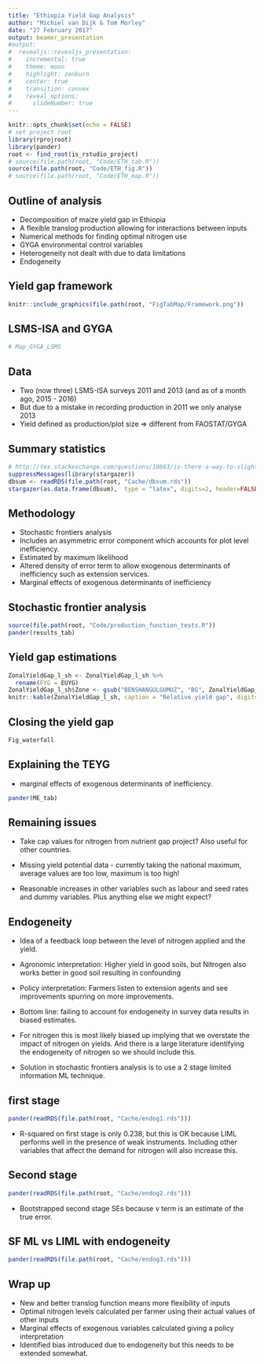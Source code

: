 ```yaml
---
title: "Ethiopia Yield Gap Analysis"
author: "Michiel van Dijk & Tom Morley"
date: "27 February 2017"
output: beamer_presentation
#output:
#  revealjs::revealjs_presentation:
#    incremental: true
#    theme: moon
#    highlight: zenburn
#    center: true
#    transition: convex
#    reveal_options:
#      slideNumber: true
---
```


```r
knitr::opts_chunk$set(echo = FALSE)
# set project root
library(rprojroot)
library(pander)
root <- find_root(is_rstudio_project)
# source(file.path(root, "Code/ETH_tab.R"))
source(file.path(root, "Code/ETH_fig.R"))
# source(file.path(root, "Code/ETH_map.R"))
```

## Outline of analysis

- Decomposition of maize yield gap in Ethiopia
- A flexible translog production allowing for interactions between inputs
- Numerical methods for finding optimal nitrogen use 
- GYGA environmental control variables 
- Heterogeneity not dealt with due to data limitations
- Endogeneity

## Yield gap framework
```r
knitr::include_graphics(file.path(root, "FigTabMap/Framework.png")) 
```


## LSMS-ISA and GYGA

```r
# Map_GYGA_LSMS
```


## Data

- Two (now three) LSMS-ISA surveys 2011 and 2013 (and as of a month ago, 2015 - 2016)
- But due to a mistake in recording production in 2011 we only analyse 2013
- Yield defined as production/plot size => different from FAOSTAT/GYGA 

## Summary statistics

\small
```r
# http://tex.stackexchange.com/questions/10863/is-there-a-way-to-slightly-shrink-a-table-including-font-size-to-fit-within-th
suppressMessages(library(stargazer))
dbsum <- readRDS(file.path(root, "Cache/dbsum.rds"))
stargazer(as.data.frame(dbsum),  type = "latex", digits=2, header=FALSE, title = "Summary statistics")
```
\normalsize


## Methodology

- Stochastic frontiers analysis
- Includes an asymmetric error component which accounts for plot level inefficiency.
- Estimated by maximum likelihood
- Altered density of error term to allow exogenous determinants of inefficiency such as extension services.
- Marginal effects of exogenous determinants of inefficiency


## Stochastic frontier analysis

\tiny
```r
source(file.path(root, "Code/production_function_tests.R"))
pander(results_tab)
```
\normalsize


## Yield gap estimations

\small 
```r
ZonalYieldGap_l_sh <- ZonalYieldGap_l_sh %>%
  rename(FYG = EUYG)
ZonalYieldGap_l_sh$Zone <- gsub("BENSHANGULGUMUZ", "BG", ZonalYieldGap_l_sh$Zone)
knitr::kable(ZonalYieldGap_l_sh, caption = "Relative yield gap", digits = 0)
```
\normalsize

## Closing the yield gap

```r
Fig_waterfall
```

## Explaining the TEYG

- marginal effects of exogenous determinants of inefficiency.

\small
```r
pander(ME_tab)
```
\normalsize

## Remaining issues

- Take cap values for nitrogen from nutrient gap project? Also useful for other countries.

- Missing yield potential data - currently taking the national maximum, average values are too low, maximum is too high!

- Reasonable increases in other variables such as labour and seed rates and dummy variables. Plus anything else we might expect?

## Endogeneity

- Idea of a feedback loop between the level of nitrogen applied and the yield.

- Agronomic interpretation: Higher yield in good soils, but Nitrogen also works better in good soil resulting in confounding

- Policy interpretation: Farmers listen to extension agents and see improvements spurring on more improvements.

- Bottom line: failing to account for endogeneity in survey data results in biased estimates.

- For nitrogen this is most likely biased up implying that we overstate the impact of nitrogen on yields. And there is a large literature identifying the endogeneity of nitrogen so we should include this.

- Solution in stochastic frontiers analysis is to use a 2 stage limited information ML technique.

## first stage

\tiny
```r
pander(readRDS(file.path(root, "Cache/endog1.rds")))
```
\normalsize

- R-squared on first stage is only 0.238, but this is OK because LIML performs well in the presence of weak instruments. Including other variables that affect the demand for nitrogen will also increase this.

## Second stage

\tiny
```r
pander(readRDS(file.path(root, "Cache/endog2.rds")))
```
\normalsize

- Bootstrapped second stage SEs because v term is an estimate of the true error.

## SF ML vs LIML with endogeneity

\tiny
```r
pander(readRDS(file.path(root, "Cache/endog3.rds")))
```
\normalsize

## Wrap up

- New and better translog function means more flexibility of inputs
- Optimal nitrogen levels calculated per farmer using their actual values of other inputs
- Marginal effects of exogenous variables calculated giving a policy interpretation
- Identified bias introduced due to endogeneity but this needs to be extended somewhat.
